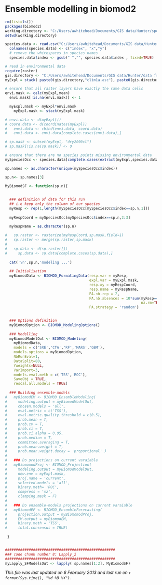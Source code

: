 Ensemble modelling in biomod2
========================================================



```r

rm(list=ls())
packages(biomod2)
working.directory <- "C:/Users/awhitehead/Documents/GIS data/Hunter/species point data/biomod2/"
setwd(working.directory)

species.data <- read.csv("C:/Users/awhitehead/Documents/GIS data/Hunter/species point data/maxent data/combined.data.csv")
  colnames(species.data) <- c("index", "x","y")
  # remove the whitespaces in species names
  species.data$index <- gsub(" ","", species.data$index , fixed=TRUE)

# read in environmental data
require(raster)
gis.directory <- "C:/Users/awhitehead/Documents/GIS data/Hunter/data from Brendan/data/variables/projected GDA94/"
myExpl = stack( paste0(gis.directory,"clim1a.asc"), paste0(gis.directory,"clim11.asc"), paste0(gis.directory,"clim12.asc"), paste0(gis.directory,"clim11.asc"), paste0(gis.directory,"dry2000cl.asc"), paste0(gis.directory,"fert.asc"))

# ensure that all raster layers have exactly the same data cells
envi.mask <- calc(myExpl,mean)
  envi.mask[!is.na(envi.mask)] <- 1

  myExpl.mask <- myExpl*envi.mask
    myExpl.mask <- stack(myExpl.mask)

# envi.data <- d(myExpl[])
# coord.data <- d(coordinates(myExpl))
#   envi.data <- cbind(envi.data, coord.data)
#   envi.data <- envi.data[complete.cases(envi.data),]

# sp.mask <- subset(myExpl, "dry2000cl")
# sp.mask[!is.na(sp.mask)] <- 0

# ensure that there are no species points missing environmental data
mySpeciesOcc <- species.data[complete.cases(extract(myExpl,species.data[,c("x","y")]))==TRUE,c("index","x","y")]

sp.names <- as.character(unique(mySpeciesOcc$index))

sp.n<- sp.names[3]

MyBiomodSF <- function(sp.n){
  
    
  ### definition of data for this run
  ## i.e keep only the column of our species
  myResp <- rep(1,length(mySpeciesOcc[mySpeciesOcc$index==sp.n,1]))
    
  myRespCoord = mySpeciesOcc[mySpeciesOcc$index==sp.n,2:3]
  
  myRespName = as.character(sp.n)

#   sp.raster <- rasterize(myRespCoord,sp.mask,field=1)
#   sp.raster <- merge(sp.raster,sp.mask)
# 
#   sp.data <- d(sp.raster[])
#     sp.data <- sp.data[complete.cases(sp.data),]
  
  cat('\n',sp.n,'modeling ...')
  
  ## Initialisation
  myBiomodData <- BIOMOD_FormatingData(resp.var = myResp,
                                       expl.var = myExpl.mask,
                                       resp.xy = myRespCoord,
                                       resp.name = myRespName,
                                       PA.nb.rep = 2,
                                       PA.nb.absences = 10*sum(myResp==1, 
                                                               na.rm=TRUE),
                                       PA.strategy = 'random')

  
  ### Options definition
  myBiomodOption <- BIOMOD_ModelingOptions()
  
  ### Modelling 
  myBiomodModelOut <- BIOMOD_Modeling( 
    myBiomodData, 
    models = c('SRE','CTA','RF','MARS','GBM'), 
    models.options = myBiomodOption, 
    NbRunEval=1, 
    DataSplit=80, 
    Yweights=NULL, 
    VarImport=3, 
    models.eval.meth = c('TSS','ROC'),
    SaveObj = TRUE,
    rescal.all.models = TRUE)
  
  ### Building ensemble-models
#   myBiomodEM <- BIOMOD_EnsembleModeling( 
#     modeling.output = myBiomodModelOut,
#     chosen.models = 'all',
#     eval.metric = c('TSS'),
#     eval.metric.quality.threshold = c(0.5),
#     prob.mean = T,
#     prob.cv = T,
#     prob.ci = T,
#     prob.ci.alpha = 0.05,
#     prob.median = T,
#     committee.averaging = T,
#     prob.mean.weight = T,
#     prob.mean.weight.decay = 'proportional' )
#   
#   ### Do projections on current varaiable
#   myBiomomodProj <- BIOMOD_Projection(
#     modeling.output = myBiomodModelOut,
#     new.env = myExpl.mask,
#     proj.name = 'current',
#     selected.models = 'all',
#     binary.meth= 'ROC',
#     compress = 'xz',
#     clamping.mask = F)
#   
#   ### Do ensemble-models projections on current varaiable
#   myBiomodEF <- BIOMOD_EnsembleForecasting( 
#     projection.output = myBiomomodProj,
#     EM.output = myBiomodEM,
#     binary.meth = 'TSS',
#     total.consensus = TRUE)
  
 }


###################################################
### code chunk number 8: Lapply_2
###################################################
myLapply_SFModelsOut <- lapply( sp.names[1:2], MyBiomodSF)


```

*This file was last updated on 8 February 2013 and last run on `r format(Sys.time(), "%d %B %Y")`.*